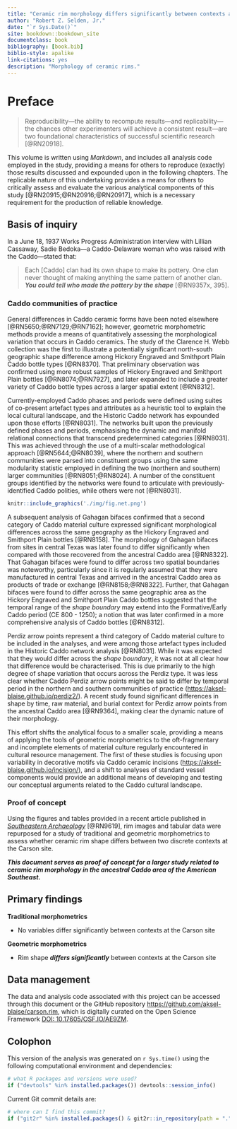 ```yaml
--- 
title: "Ceramic rim morphology differs significantly between contexts at the Carson site"
author: "Robert Z. Selden, Jr."
date: "`r Sys.Date()`"
site: bookdown::bookdown_site
documentclass: book
bibliography: [book.bib]
biblio-style: apalike
link-citations: yes
description: "Morphology of ceramic rims."
---
```


# Preface {-}

>Reproducibility---the ability to recompute results---and replicability---the chances other experimenters will achieve a consistent result---are two foundational characteristics of successful scientific research [@RN20918].

This volume is written using _Markdown_, and includes all analysis code employed in the study, providing a means for others to reproduce (exactly) those results discussed and expounded upon in the following chapters. The replicable nature of this undertaking provides a means for others to critically assess and evaluate the various analytical components of this study [@RN20915;@RN20916;@RN20917], which is a necessary requirement for the production of reliable knowledge.

## Basis of inquiry

In a June 18, 1937 Works Progress Administration interview with Lillian Cassaway, Sadie Bedoka---a Caddo-Delaware woman who was raised with the Caddo---stated that:

>Each [Caddo] clan had its own shape to make its pottery. One clan never thought of making anything the same pattern of another clan. **_You could tell who made the pottery by the shape_** [@RN9357x, 395].

### Caddo communities of practice 

General differences in Caddo ceramic forms have been noted elsewhere [@RN5650;@RN7129;@RN7162]; however, geometric morphometric methods provide a means of quantitatively assessing the morphological variation that occurs in Caddo ceramics. The study of the Clarence H. Webb collection was the first to illustrate a potentially significant north-south geographic shape difference among Hickory Engraved and Smithport Plain Caddo bottle types [@RN8370]. That preliminary observation was confirmed using more robust samples of Hickory Engraved and Smithport Plain bottles [@RN8074;@RN7927], and later expanded to include a greater variety of Caddo bottle types across a larger spatial extent [@RN8312].

Currently-employed Caddo phases and periods were defined using suites of co-present artefact types and attributes as a heuristic tool to explain the local cultural landscape, and the Historic Caddo network has expounded upon those efforts [@RN8031]. The networks built upon the previously defined phases and periods, emphasising the dynamic and manifold relational connections that transcend predetermined categories [@RN8031]. This was achieved through the use of a multi-scalar methodological approach [@RN5644;@RN8039], where the northern and southern communities were parsed into constituent groups using the same modularity statistic employed in defining the two (northern and southern) larger communities [@RN8051;@RN8024]. A number of the constituent groups identified by the networks were found to articulate with previously-identified Caddo polities, while others were not [@RN8031].

```r
knitr::include_graphics('./img/fig.net.png')
```

A subsequent analysis of Gahagan bifaces confirmed that a second category of Caddo material culture expressed significant morphological differences across the same geography as the Hickory Engraved and Smithport Plain bottles [@RN8158]. The morphology of Gahagan bifaces from sites in central Texas was later found to differ significantly when compared with those recovered from the ancestral Caddo area [@RN8322]. That Gahagan bifaces were found to differ across two spatial boundaries was noteworthy, particularly since it is regularly assumed that they were manufactured in central Texas and arrived in the ancestral Caddo area as products of trade or exchange [@RN8158;@RN8322]. Further, that Gahagan bifaces were found to differ across the same geographic area as the Hickory Engraved and Smithport Plain Caddo bottles suggested that the temporal range of the _shape boundary_ may extend into the Formative/Early Caddo period (CE 800 - 1250); a notion that was later confirmed in a more comprehensive analysis of Caddo bottles [@RN8312].

Perdiz arrow points represent a third category of Caddo material culture to be included in the analyses, and were among those artefact types included in the Historic Caddo network analysis [@RN8031]. While it was expected that they would differ across the _shape boundary_, it was not at all clear how that difference would be characterised. This is due primarily to the high degree of shape variation that occurs across the Perdiz type. It was less clear whether Caddo Perdiz arrow points might be said to differ by temporal period in the northern and southern communities of practice ([https://aksel-blaise.github.io/perdiz2/](https://aksel-blaise.github.io/perdiz2/)). A recent study found significant differences in shape by time, raw material, and burial context for Perdiz arrow points from the ancestral Caddo area [@RN9364], making clear the dynamic nature of their morphology.

This effort shifts the analytical focus to a smaller scale, providing a means of applying the tools of geometric morphometrics to the oft-fragmentary and incomplete elements of material culture regularly encountered in cultural resource management. The first of these studies is focusing upon variability in decorative motifs via Caddo ceramic incisions ([https://aksel-blaise.github.io/incision/](https://aksel-blaise.github.io/incision/)), and a shift to analyses of standard vessel components would provide an additional means of developing and testing our conceptual arguments related to the Caddo cultural landscape.

### Proof of concept

Using the figures and tables provided in a recent article published in [_Southeastern Archaeology_](https://doi.org/10.1080/0734578X.2021.1922072) [@RN9619], rim images and tabular data were repurposed for a study of traditional and geometric morphometrics to assess whether ceramic rim shape differs between two discrete contexts at the Carson site.

_**This document serves as proof of concept for a larger study related to ceramic rim morphology in the ancestral Caddo area of the American Southeast.**_

## Primary findings

**Traditional morphometrics**

* No variables differ significantly between contexts at the Carson site

**Geometric morphometrics**

* Rim shape _**differs significantly**_ between contexts at the Carson site

## Data management

The data and analysis code associated with this project can be accessed through this document or the GitHub repository [https://github.com/aksel-blaise/carson.rim](https://github.com/aksel-blaise/carson.rim), which is digitally curated on the Open Science Framework [DOI: 10.17605/OSF.IO/AE9ZM](https://osf.io/ae9zm/).

## Colophon

This version of the analysis was generated on `r Sys.time()` using the following computational environment and dependencies: 

```r
# what R packages and versions were used?
if ("devtools" %in% installed.packages()) devtools::session_info()
```

Current Git commit details are:

```r
# where can I find this commit? 
if ("git2r" %in% installed.packages() & git2r::in_repository(path = ".")) git2r::repository(here::here())  
```
